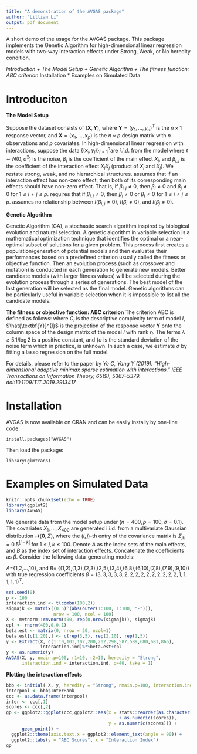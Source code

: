 ```yaml
---
title: "A demonstration of the AVGAS package"
author: "Lillian Li"
output: pdf_document
---
```

A short demo of the usage for the AVGAS package. This package implements the Genetic Algorithm for high-dimensional linear regression models with two-way interaction effects under Strong, Weak, or No heredity condition. 

*Introduction
  + The Model Setup
  + Genetic Algorithm
  + The fitness function: ABC criterion 
* Installation
* Examples on Simulated Data

# Introduciton

**The Model Setup**

Suppose the dataset consists of $(\textbf{X},\textbf{Y})$, where $\textbf{Y} = (y_1,\ldots,y_n)^T$ is the $n\times 1$ response vector, and $\textbf{X}= (\textbf{x}_1,\ldots,\textbf{x}_p)$ is the $n\times p$ design matrix with $n$ observations and $p$ covariates. In high-dimensional linear regression with interactions, suppose the data $\{(\textbf{x}_i,y_i)\}_{i=1}^{n}$are $i.i.d.$ from the model 
\begin{equation}
	Y=\beta_1 X_1+\cdots+\beta_p X_p+\beta_{1,2}X_1X_2+\cdots+\beta_{p-1,p}X_{p-1}X_p+\epsilon,  
\end{equation} 
where $\epsilon \sim N(0,\sigma^2)$ is the noise, $\beta_i$ is the coefficient of the main effect $X_i$, and $\beta_{i,j}$ is the coefficient of the interaction effect $X_iX_j$ (product of $X_i$ and $X_j$). We restate strong, weak, and no hierarchical structures. \textbf{Strong heredity} assumes that if an interaction effect has non-zero effect, then both of its corresponding main effects should have non-zero effect. That is, if $\beta_{i,j}\neq 0$, then $\beta_i\neq 0$ and $\beta_j\neq 0$ for $1\le i\neq j \le p$. \textbf{Weak heredity} requires that if $\beta_{i,j}\neq 0$, then $\beta_i\neq 0$ or $\beta_j\neq 0$ for $1\le i\neq j \le p$. \textbf{No heredity} assumes no relationship between $I(\beta_{i,j}\neq 0)$, $I(\beta_{i}\neq 0)$, and $I(\beta_{j}\neq 0)$.

**Genetic Algorithm**

Genetic Algorithm (GA), a stochastic search algorithm inspired by biological evolution and natural selection. A genetic algorithm in variable selection is a mathematical optimization technique that identifies the optimal or a near-optimal subset of solutions for a given problem. This process first creates a population/generation of potential models and then evaluates their performances based on a predefined criterion usually called the fitness or objective function. Then an evolution process (such as crossover and mutation) is conducted in each generation to generate new models. Better candidate
models (with larger fitness values) will be selected during the evolution process through a series of generations. The best model of the last generation will be selected as the final model. Genetic algorithms can be particularly useful in variable selection when it is impossible to list all the candidate models.

**The fitness or objective function: ABC criterion**
The criterion ABC is defined as follows: 
\begin{equation}
	ABC(I)=\sum\limits_{i=1}^n\bigg(Y_i-\hat{Y}_i^{I}\bigg)^2+2r_I\sigma^2+\lambda\sigma^2C_I,\label{eq:abc}
\end{equation}
where $C_I$ is the descriptive complexity term of model $I$, $\hat{\textbf{Y}}^{I}$ is the projection of the response vector $\textbf{Y}$ onto the column space of the design matrix of the model $I$ with rank $r_I$. The terms $\lambda\geq 5.1/\log 2$ is a positive constant, and {$\sigma$ is the standard deviation of the noise term which in practice, is unknown. In such a case, we estimate $\sigma$ by fitting a lasso regression on the full model.

For details, please refer to the paper by *Ye C, Yang Y (2019). “High-dimensional adaptive minimax sparse estimation with interactions.” IEEE Transactions on Information Theory, 65(9), 5367–5379. doi:10.1109/TIT.2019.2913417*

# Installation

AVGAS is now available on CRAN and can be easily instally by one-line code.

```
install.packages("AVGAS")
```

Then load the package:

```
library(glmtrans)
```

# Examples on Simulated Data
```r
knitr::opts_chunk$set(echo = TRUE)
library(ggplot2)
library(AVGAS)
```

We generate data from the model setup under $(n=400,p=100,\sigma=0.1)$. The covariates $X_1,\ldots,X_{400}$ are generated i.i.d. from a multivariate Gaussian distribution $\mathcal{N}(\mathbf{0},\Sigma)$, where the $(i,j)$-th entry of the covariance matrix is $\Sigma_{jk}=0.5^{|j-k|}$ for $1\le j,k\le 100$. Denote *A* as the index sets of the main effects, and *B* as the index set of interaction effects. Concatenate the coefficients as $\beta$. Consider the following data-generating models:

*A*={1,2,...,10}, and *B*= {(1,2),(1,3),(2,3),(2,5),(3,4),(6,8),(6,10),(7,8),(7,9),(9,10)} with true regression coefficients $\beta=(3,3,3,3,3,2,2,2,2,2,2,2,2,2,2,1,1,1,1,1)^T$.

```r
set.seed(0)
p <- 100
interaction.ind <- t(combn(100,2))
sigmajk <- matrix((0.5)^(abs(outer(1:100, 1:100, "-"))), 
                  nrow = 100, ncol = 100)
X <- mvtnorm::rmvnorm(400, rep(0,nrow(sigmajk)), sigmajk)
epl <- rnorm(400,0,0.1) 
beta.est <- matrix(0, nrow = 20, ncol=1)
beta.est[c(1:20),] <- c(rep(3,5), rep(2,10), rep(1,5)) 
y <- Extract(X, c(1:10,101,102,200,202,298,587,589,680,681,865),
             interaction.ind)%*%beta.est+epl
y <- as.numeric(y)
AVGAS(X, y, nmain.p=100, r1=10, r2=10, heredity = "Strong", 
      interaction.ind = interaction.ind, q=40, take = 1)
```

**Plotting the interaction effects**

```r
bbb <- initial( X, y, heredity = "Strong", nmain.p=100, interaction.ind = interaction.ind, r1 = 10, r2=10, q = 40)
interpool <- bbb$InterRank
ccc <- as.data.frame(interpool)
inter <- ccc[,1]
scores <- ccc[,2]
gp <- ggplot2::ggplot(ccc,ggplot2::aes(x = stats::reorder(as.character(inter),
                                           + as.numeric(scores)), 
                                       y = as.numeric(scores))) +
      geom_point() + 
  ggplot2::theme(axis.text.x = ggplot2::element_text(angle = 90)) + 
  ggplot2::labs(y = "ABC Scores", x = "Interaction Index")
gp
```